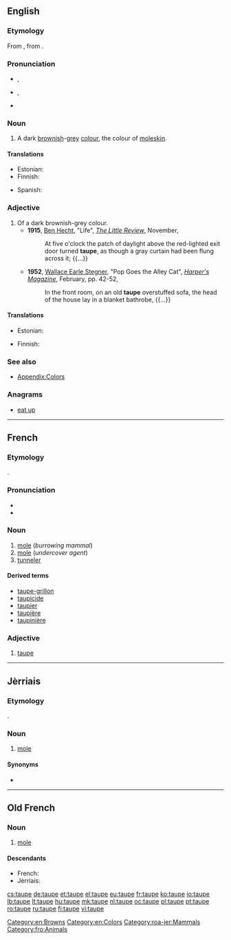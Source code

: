 ==English==
{{was wotd|2008|September|25}}

===Etymology===
From {{etyl|fr}} {{term|taupe|lang=fr}}, from {{etyl|la|en}} {{term|talpa||lang=la|[[mole]]}}.

===Pronunciation===
* {{a|UK}} {{IPA|/təʊp/}}, {{X-SAMPA|/t@Up/}}
* {{a|US}} {{IPA|/toʊp/}}, {{X-SAMPA|/toUp/}}
* {{audio|en-us-taupe.ogg|Audio (US)}}

===Noun===
{{en-noun}}

# A dark [[brown]]ish-[[grey]] [[color|colour]], the colour of [[moleskin]].
#: {{color panel|2=483C32}}

====Translations====
{{trans-top|a dark brownish-gray colour}}
* Estonian: {{t-|et|pruunikashall}}
* Finnish: {{t-|fi|ruskeanharmaa}}
{{trans-mid}}
* Spanish: {{t+|es|talpa}}
{{trans-bottom}}

===Adjective===
{{en-adj}}

# Of a dark brownish-grey colour.
#* '''1915''', [[w:Ben Hecht|Ben Hecht]], "Life", ''[[w:The Little Review|The Little Review]]'', November,
#*: At five o'clock the patch of daylight above the red-lighted exit door turned '''taupe''', as though a gray curtain had been flung across it; {{...}}
#* '''1952''', [[w:Wallace Earle Stegner|Wallace Earle Stegner]], "Pop Goes the Alley Cat", ''[[w:Harper's Magazine|Harper's Magazine]]'', February, pp. 42-52,
#*: In the front room, on an old '''taupe''' overstuffed sofa, the head of the house lay in a blanket bathrobe, {{...}}

====Translations====
{{trans-top|of a dark brownish-gray colour}}
* Estonian: {{t-|et|pruunikashall}}
{{trans-mid}}
* Finnish: {{t-|fi|ruskeanharmaa}}
{{trans-bottom}}

===See also===
* [[Appendix:Colors]]

===Anagrams===
* [[eat up#English|eat up]]

[[Category:en:Browns]]
[[Category:en:Colors]]

----

==French==

===Etymology===
{{etyl|la|fr}} {{term|talpa}}.

===Pronunciation===
* {{IPA|/top/|lang=fr}}
* {{audio|Fr-taupe-ca-Montréal.ogg|audio (CA)}}

===Noun===
{{fr-noun|f}}

# [[mole]] (''burrowing mammal'')
# [[mole]] (''undercover agent'')
# [[tunneler]]

====Derived terms====
* [[taupe-grillon]]
* [[taupicide]]
* [[taupier]]
* [[taupière]]
* [[taupinière]]

===Adjective===
{{fr-adj-mf}}

# [[#English|taupe]]

----

==Jèrriais==

===Etymology===
{{etyl|fro|roa-jer}} {{term|taupe|lang=fro}}.

===Noun===
{{roa-jer-noun|f}}

# [[mole]] {{gloss|mammal}}

====Synonyms====
* {{l|roa-jer|taupîn}}

[[Category:roa-jer:Mammals]]

----

==Old French==

===Noun===
{{fro-noun|f}}

# [[mole]] {{gloss|mammal}}

====Descendants====
* French: {{l|fr|taupe}}
* Jèrriais: {{l|roa-jer|taupe}}

[[Category:fro:Animals]]

[[cs:taupe]]
[[de:taupe]]
[[et:taupe]]
[[el:taupe]]
[[eu:taupe]]
[[fr:taupe]]
[[ko:taupe]]
[[io:taupe]]
[[lb:taupe]]
[[lt:taupe]]
[[hu:taupe]]
[[mk:taupe]]
[[nl:taupe]]
[[oc:taupe]]
[[pl:taupe]]
[[pt:taupe]]
[[ro:taupe]]
[[ru:taupe]]
[[fi:taupe]]
[[vi:taupe]]